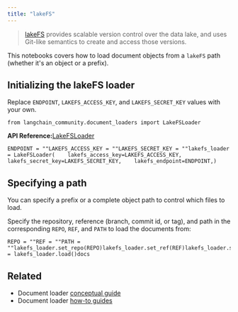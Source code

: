 ```yaml
---
title: "lakeFS"
---
```


> [lakeFS](https://docs.lakefs.io/) provides scalable version control over the data lake, and uses Git-like semantics to create and access those versions.

This notebooks covers how to load document objects from a `lakeFS` path (whether it's an object or a prefix).

## Initializing the lakeFS loader

Replace `ENDPOINT`, `LAKEFS_ACCESS_KEY`, and `LAKEFS_SECRET_KEY` values with your own.

```
from langchain_community.document_loaders import LakeFSLoader
```

**API Reference:**[LakeFSLoader](https://python.langchain.com/api_reference/community/document_loaders/langchain_community.document_loaders.lakefs.LakeFSLoader.html)

```
ENDPOINT = ""LAKEFS_ACCESS_KEY = ""LAKEFS_SECRET_KEY = ""lakefs_loader = LakeFSLoader(    lakefs_access_key=LAKEFS_ACCESS_KEY,    lakefs_secret_key=LAKEFS_SECRET_KEY,    lakefs_endpoint=ENDPOINT,)
```

## Specifying a path

You can specify a prefix or a complete object path to control which files to load.

Specify the repository, reference (branch, commit id, or tag), and path in the corresponding `REPO`, `REF`, and `PATH` to load the documents from:

```
REPO = ""REF = ""PATH = ""lakefs_loader.set_repo(REPO)lakefs_loader.set_ref(REF)lakefs_loader.set_path(PATH)docs = lakefs_loader.load()docs
```

## Related

* Document loader [conceptual guide](/oss/concepts/document_loaders)
* Document loader [how-to guides](/oss/how_to/#document-loaders)
